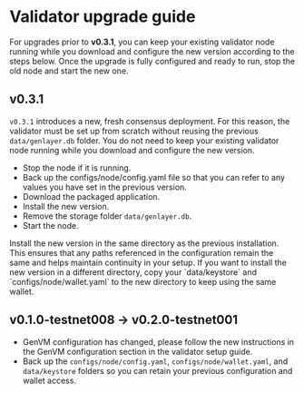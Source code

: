 
# Validator upgrade guide

<Callout type="info" emoji="💡">
  For upgrades prior to <strong>v0.3.1</strong>, you can keep your existing validator node running while
  you download and configure the new version according to the steps below. Once
  the upgrade is fully configured and ready to run, stop the old node and
  start the new one.
</Callout>

## v0.3.1

`v0.3.1` introduces a new, fresh consensus deployment. For this reason, the validator must be set up from scratch without reusing the previous `data/genlayer.db` folder.
You do not need to keep your existing validator node running while you download and configure the new version.

- Stop the node if it is running.
- Back up the configs/node/config.yaml file so that you can refer to any values you have set in the previous version.
- Download the packaged application.
- Install the new version. 
- Remove the storage folder `data/genlayer.db`.
- Start the node.

<Callout type="info" emoji="ℹ️">
  Install the new version in the same directory as the previous installation. This ensures that any paths referenced in the configuration remain the same and 
  helps maintain continuity in your setup.
  If you want to install the new version in a different directory, copy your `data/keystore` and `configs/node/wallet.yaml` to the new directory to keep using 
  the same wallet.
</Callout>


## v0.1.0-testnet008 → v0.2.0-testnet001

- GenVM configuration has changed, please follow the new instructions in the GenVM configuration section in the validator setup guide.
- Back up the `configs/node/config.yaml`, `configs/node/wallet.yaml`, and `data/keystore` folders so you can retain your previous configuration and wallet access.
